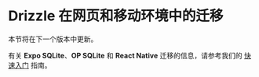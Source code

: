 
# Drizzle 在网页和移动环境中的迁移

本节将在下一个版本中更新。

有关 **Expo SQLite**、**OP SQLite** 和 **React Native** 迁移的信息，请参考我们的 [快速入门](/docs/get-started/expo-new) 指南。